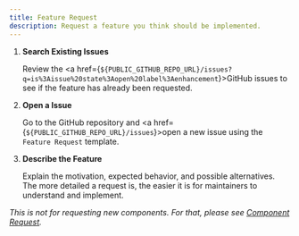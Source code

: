 ```yaml
---
title: Feature Request
description: Request a feature you think should be implemented.
---
```



<Steps>

1. **Search Existing Issues**

    Review the <a href={`${PUBLIC_GITHUB_REPO_URL}/issues?q=is%3Aissue%20state%3Aopen%20label%3Aenhancement`}>GitHub issues</a> to see if the feature has already been requested.

2. **Open a Issue**

    Go to the GitHub repository and <a href={`${PUBLIC_GITHUB_REPO_URL}/issues`}>open a new issue</a> using the `Feature Request` template.

3. **Describe the Feature**

    Explain the motivation, expected behavior, and possible alternatives. The more detailed a request is, the easier it is for maintainers to understand and implement.

</Steps>

_This is not for requesting new components. For that, please see [Component Request](/contributing/component-request)._

